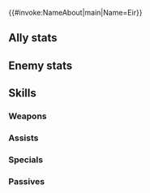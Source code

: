 {{#invoke:NameAbout|main|Name=Eir}}{{HeroPage Tabs}}
{{Hero Infobox
|Name=Eir
|Title=Life Ascendant
|Origin=Fire Emblem Heroes
|Gender=F
|WeaponType=Green Dagger
|MoveType=Cavalry
|actorEN=Xanthe Huynh
|actorJP=雨宮天
|artist=HACCAN
|randomStartTime=2022-11-17T07:00:00Z
|additionDate=October 5, 2022
|releaseDate=October 17, 2022
|poolDate=November 8, 2022
|Person=Eir
|cv1=0
|cv2=330200
|Properties=ascended,tiara,specRate_202508
|description=Princess of the realm of life, raised in Hel, the realm of the dead, as daughter and heir to its ruler.
|TagID=開花エイル
|InternalID=862
|EnemyInternalID=91
}}
==Ally stats==
{{Stats Page|noheader=1
|Lv1HP=16|Lv1ATK=12|Lv1SPD=12|Lv1DEF=3|Lv1RES=5
|GRHP=45|GRATK=70|GRSPD=75|GRDEF=30|GRRES=70
}}
==Enemy stats==
{{Stats Page/Enemy|noheader=1
|Lv1HP=15|Lv1ATK=11|Lv1SPD=11|Lv1DEF=2|Lv1RES=4
|GRHP=45|GRATK=70|GRSPD=75|GRDEF=30|GRRES=70
}}
==Skills==
===Weapons===
{{Weapons Table
|weapon1=Iron Dagger
|weapon1Default=1
|weapon1Unlock=1
|weapon2=Steel Dagger
|weapon2Default=2
|weapon2Unlock=2
|weapon3=Silver Dagger
|weapon3Default=4
|weapon3Unlock=3
|weapon4=Ymir, Everliving
|weapon4Default=5
|weapon4Unlock=5
|hasEnemy=1
}}

===Assists===
{{Assists Table}}
===Specials===
{{Specials Table
|special1=Dragon Gaze
|special1Default=4
|special1Unlock=3
|special2=Draconic Aura
|special2Unlock=4
}}
===Passives===
{{Passives Table
|passiveA1=Atk/Spd Catch 1
|passiveA2=Atk/Spd Catch 2
|passiveA3=Atk/Spd Catch 3
|passiveA4=Atk/Spd Catch 4
|passiveA1Unlock=2
|passiveA2Unlock=3
|passiveA3Unlock=4
|passiveA4Unlock=5
|passiveB1=Mystic Boost 1
|passiveB2=Mystic Boost 2
|passiveB3=Mystic Boost 3
|passiveB4=Mystic Boost 4
|passiveB1Unlock=2
|passiveB2Unlock=3
|passiveB3Unlock=4
|passiveB4Unlock=5
|passiveC1=Sparkling Boost
|passiveC1Unlock=5
}}
{{Heroes Navbox}}
{{Enemies Navbox}}
